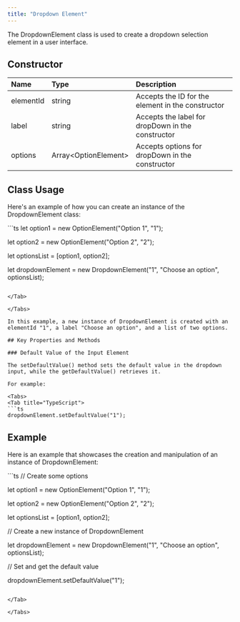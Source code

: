 ```yaml
---
title: "Dropdown Element"
---
```


The DropdownElement class is used to create a dropdown selection element in a user interface.

## Constructor

| Name      | Type                  | Description                                       |
| :--------- | :--------------------- | :------------------------------------------------- |
| elementId | string                | Accepts the ID for the element in the constructor |
| label     | string                | Accepts the label for dropDown in the constructor |
| options   | Array\<OptionElement> | Accepts options for dropDown in the constructor   |

## Class Usage

Here's an example of how you can create an instance of the DropdownElement class:

<Tabs>
<Tab title="TypeScript">
```ts
let option1 = new OptionElement("Option 1", "1");

let option2 = new OptionElement("Option 2", "2");

let optionsList = [option1, option2];

let dropdownElement = new DropdownElement("1", "Choose an option", optionsList);
```

</Tab>

</Tabs>

In this example, a new instance of DropdownElement is created with an elementId "1", a label "Choose an option", and a list of two options.

## Key Properties and Methods

### Default Value of the Input Element

The setDefaultValue() method sets the default value in the dropdown input, while the getDefaultValue() retrieves it.

For example:

<Tabs>
<Tab title="TypeScript">
```ts
dropdownElement.setDefaultValue("1");
```

</Tab>

</Tabs>

## Example

Here is an example that showcases the creation and manipulation of an instance of DropdownElement:

<Tabs>
<Tab title="TypeScript">
```ts
// Create some options

let option1 = new OptionElement("Option 1", "1");

let option2 = new OptionElement("Option 2", "2");

let optionsList = [option1, option2];

// Create a new instance of DropdownElement

let dropdownElement = new DropdownElement("1", "Choose an option", optionsList);

// Set and get the default value

dropdownElement.setDefaultValue("1");
```

</Tab>

</Tabs>
